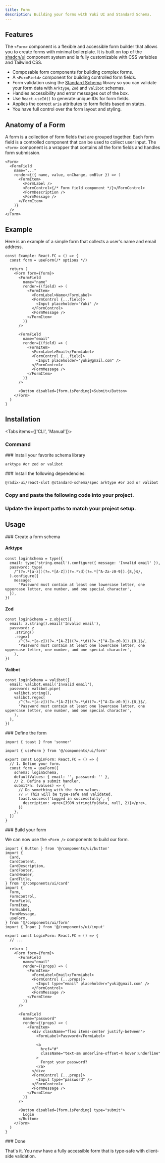 ```yaml
---
title: Form
description: Building your forms with Yuki UI and Standard Schema.
---
```



## Features

The `<Form>` component is a flexible and accessible form builder that allows you to create forms with minimal boilerplate. It is built on top of the [shadcn/ui](https://ui.shadcn.com/) component system and is fully customizable with CSS variables and Tailwind CSS.

- Composable form components for building complex forms.
- A `<FormField>` component for building controlled form fields.
- Form validation using the [Standard Schema](https://standardschema.dev/) library so you can validate your form data with `Arktype`, `Zod` and `Valibot` schemas.
- Handles accessibility and error messages out of the box.
- Use `React.useId()` to generate unique IDs for form fields.
- Applies the correct `aria` attributes to form fields based on states.
- You have full control over the form layout and styling.

## Anatomy of a Form

A form is a collection of form fields that are grouped together. Each form field is a controlled component that can be used to collect user input. The `<Form>` component is a wrapper that contains all the form fields and handles form submission.

```tsx
<Form>
  <FormField
    name="..."
    render={({ name, value, onChange, onBlur }) => (
      <FormItem>
        <FormLabel />
        <FormControl>{/* Form field component */}</FormControl>
        <FormDescription />
        <FormMessage />
      </FormItem>
    )}
  />
</Form>
```

## Example

Here is an example of a simple form that collects a user's name and email address.

```tsx
const Example: React.FC = () => {
  const form = useForm(/* options */)

  return (
    <Form form={form}>
      <FormField
        name="name"
        render={(field) => (
          <FormItem>
            <FormLabel>Name</FormLabel>
            <FormControl {...field}>
              <Input placeholder="Yuki" />
            </FormControl>
            <FormMessage />
          </FormItem>
        )}
      />

      <FormField
        name="email"
        render={(field) => (
          <FormItem>
            <FormLabel>Email</FormLabel>
            <FormControl {...field}>
              <Input placeholder="yuki@gmail.com" />
            </FormControl>
            <FormMessage />
          </FormItem>
        )}
      />

      <Button disabled={form.isPending}>Submit</Button>
    </Form>
  )
}
```

## Installation

<Tabs items={['CLI', 'Manual']}>
<Tab value="CLI">
<Steps>
<Step>
### Command

<InstallComponent name="form" />

</Step>

<Step>
### Install your favorite schema library

```package-install
arktype #or zod or valibot
```

</Step>

</Steps>

</Tab>

<Tab value="Manual">

<Steps>

<Step>
### Install the following dependencies:

```package-install
@radix-ui/react-slot @standard-schema/spec arktype #or zod or valibot
```

</Step>

<Step>

### Copy and paste the following code into your project.

<ComponentSource name="ui/form.tsx" />

</Step>

<Step>

### Update the import paths to match your project setup.

</Step>

</Steps>

</Tab>

</Tabs>

## Usage

<Steps>

<Step>
### Create a form schema

#### Arktype

```tsx
const loginSchema = type({
  email: type('string.email').configure({ message: 'Invalid email' }),
  password: type(
    /^(?=.*[a-z])(?=.*[A-Z])(?=.*\d)(?=.*[^A-Za-z0-9]).{8,}$/,
  ).configure({
    message:
      'Password must contain at least one lowercase letter, one uppercase letter, one number, and one special character',
  }),
})
```

#### Zod

```tsx
const loginSchema = z.object({
  email: z.string().email('Invalid email'),
  password: z
    .string()
    .regex(
      /^(?=.*[a-z])(?=.*[A-Z])(?=.*\d)(?=.*[^A-Za-z0-9]).{8,}$/,
      'Password must contain at least one lowercase letter, one uppercase letter, one number, and one special character',
    ),
})
```

#### Valibot

```tsx
const loginSchema = valibot({
  email: valibot.email('Invalid email'),
  password: valibot.pipe(
    valibot.string(),
    valibot.regex(
      /^(?=.*[a-z])(?=.*[A-Z])(?=.*\d)(?=.*[^A-Za-z0-9]).{8,}$/,
      'Password must contain at least one lowercase letter, one uppercase letter, one number, and one special character',
    ),
  ),
})
```

</Step>

<Step>
### Define the form

```tsx
import { toast } from 'sonner'

import { useForm } from '@/components/ui/form'

export const LoginForm: React.FC = () => {
  // 1. Define your form.
  const form = useForm({
    schema: loginSchema,
    defaultValues: { email: '', password: '' },
    // 2. Define a submit handler.
    submitFn: (values) => {
      // Do something with the form values.
      // ✅ This will be type-safe and validated.
      toast.success('Logged in successfully', {
        description: <pre>{JSON.stringify(data, null, 2)}</pre>,
      })
    },
  })
}
```

</Step>

<Step>
### Build your form

We can now use the `<Form />` components to build our form.

```tsx
import { Button } from '@/components/ui/button'
import {
  Card,
  CardContent,
  CardDescription,
  CardFooter,
  CardHeader,
  CardTitle,
} from '@/components/ui/card'
import {
  Form,
  FormControl,
  FormField,
  FormItem,
  FormLabel,
  FormMessage,
  useForm,
} from '@/components/ui/form'
import { Input } from '@/components/ui/input'

export const LoginForm: React.FC = () => {
  // ...

  return (
    <Form form={form}>
      <FormField
        name="email"
        render={(props) => (
          <FormItem>
            <FormLabel>Email</FormLabel>
            <FormControl {...props}>
              <Input type="email" placeholder="yuki@gmail.com" />
            </FormControl>
            <FormMessage />
          </FormItem>
        )}
      />

      <FormField
        name="password"
        render={(props) => (
          <FormItem>
            <div className="flex items-center justify-between">
              <FormLabel>Password</FormLabel>

              <a
                href="#"
                className="text-sm underline-offset-4 hover:underline"
              >
                Forgot your password?
              </a>
            </div>
            <FormControl {...props}>
              <Input type="password" />
            </FormControl>
            <FormMessage />
          </FormItem>
        )}
      />

      <Button disabled={form.isPending} type="submit">
        Login
      </Button>
    </Form>
  )
}
```

</Step>

<Step>
### Done

That's it. You now have a fully accessible form that is type-safe with client-side validation.

</Step>

</Steps>

